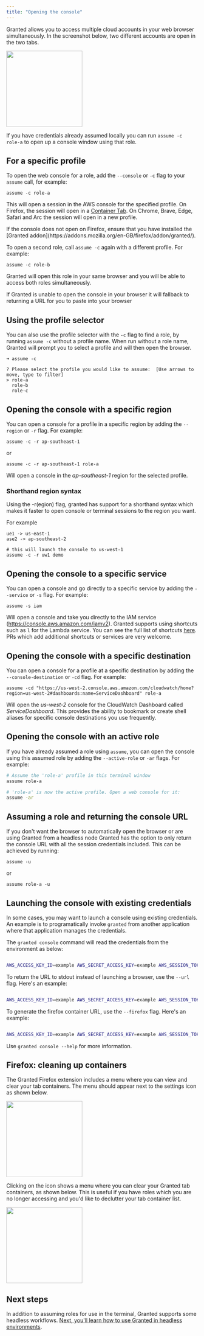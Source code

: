 ```yaml
---
title: "Opening the console"
---
```


Granted allows you to access multiple cloud accounts in your web browser simultaneously. In the screenshot below, two different accounts are open in the two tabs.

<img height="200" src="/images/granted/tab-containers.png" />

If you have credentials already assumed locally you can run `assume -c role-a` to open up a console window using that role.

## For a specific profile

To open the web console for a role, add the `--console` or `-c` flag to your `assume` call, for example:

```
assume -c role-a
```

This will open a session in the AWS console for the specified profile. On Firefox, the session will open in a [Container Tab](https://support.mozilla.org/en-US/kb/containers). On Chrome, Brave, Edge, Safari and Arc the session will open in a new profile.

<Info>
  If the console does not open on Firefox, ensure that you have installed the
  [Granted addon](https://addons.mozilla.org/en-GB/firefox/addon/granted/).
</Info>

To open a second role, call `assume -c` again with a different profile. For example:

```
assume -c role-b
```

Granted will open this role in your same browser and you will be able to access both roles simultaneously.

<Info>
  If Granted is unable to open the console in your browser it will fallback to
  returning a URL for you to paste into your browser
</Info>

## Using the profile selector

You can also use the profile selector with the `-c` flag to find a role, by running `assume -c` without a profile name. When run without a role name, Granted will prompt you to select a profile and will then open the browser.

```
➜ assume -c

? Please select the profile you would like to assume:  [Use arrows to move, type to filter]
> role-a
  role-b
  role-c
```

## Opening the console with a specific region

You can open a console for a profile in a specific region by adding the `--region` or `-r` flag. For example:

```
assume -c -r ap-southeast-1
```

or

```
assume -c -r ap-southeast-1 role-a
```

Will open a console in the _ap-southeast-1_ region for the selected profile.

### Shorthand region syntax

Using the -r(egion) flag, granted has support for a shorthand syntax which makes it faster to open console or terminal sessions to the region you want.

For example

```
ue1 -> us-east-1
ase2 -> ap-southeast-2

# this will launch the console to us-west-1
assume -c -r uw1 demo
```

## Opening the console to a specific service

You can open a console and go directly to a specific service by adding the `--service` or `-s` flag. For example:

```
assume -s iam
```

Will open a console and take you directly to the IAM service (https://console.aws.amazon.com/iamv2). Granted supports using shortcuts such as `l` for the Lambda service. You can see the full list of shortcuts [here](https://github.com/common-fate/granted/blob/main/pkg/console/service_map.go). PRs which add additional shortcuts or services are very welcome.

## Opening the console with a specific destination

You can open a console for a profile at a specific destination by adding the `--console-destination` or `-cd` flag. For example:

```
assume -cd "https://us-west-2.console.aws.amazon.com/cloudwatch/home?region=us-west-2#dashboards:name=ServiceDashboard" role-a
```

Will open the _us-west-2_ console for the CloudWatch Dashboard called _ServiceDashboard_. This provides the ability to bookmark or create shell aliases for specific console destinations you use frequently.

## Opening the console with an active role

If you have already assumed a role using `assume`, you can open the console using this assumed role by adding the `--active-role` or `-ar` flags. For example:

```bash
# Assume the 'role-a' profile in this terminal window
assume role-a

# 'role-a' is now the active profile. Open a web console for it:
assume -ar
```

## Assuming a role and returning the console URL

If you don't want the browser to automatically open the browser or are using Granted from a headless node Granted has the option to only return the console URL with all the session credentials included.
This can be achieved by running:

```
assume -u
```

or

```
assume role-a -u
```

## Launching the console with existing credentials

In some cases, you may want to launch a console using existing credentials. An example is to programatically invoke `granted` from another application where that application manages the credentials.

The `granted console` command will read the credentials from the environment as below:

```bash

AWS_ACCESS_KEY_ID=example AWS_SECRET_ACCESS_KEY=example AWS_SESSION_TOKEN=example granted console --service cfn --region us-east-1

```

To return the URL to stdout instead of launching a browser, use the `--url` flag. Here's an example:

```bash

AWS_ACCESS_KEY_ID=example AWS_SECRET_ACCESS_KEY=example AWS_SESSION_TOKEN=example granted console --url

```

To generate the firefox container URL, use the `--firefox` flag. Here's an example:

```bash

AWS_ACCESS_KEY_ID=example AWS_SECRET_ACCESS_KEY=example AWS_SESSION_TOKEN=example granted console --url --firefox

```

Use `granted console --help` for more information.

## Firefox: cleaning up containers

The Granted Firefox extension includes a menu where you can view and clear your tab containers. The menu should appear next to the settings icon as shown below.

<img height="200" src="/images/granted/granted-firefox-menu-icon.png" />

Clicking on the icon shows a menu where you can clear your Granted tab containers, as shown below. This is useful if you have roles which you are no longer accessing and you'd like to declutter your tab container list.

<img height="200" src="/images/granted/granted-firefox-menu.png" />

## Next steps

In addition to assuming roles for use in the terminal, Granted supports some headless workflows.
[Next, you'll learn how to use Granted in headless environments](/granted/usage/headless).
